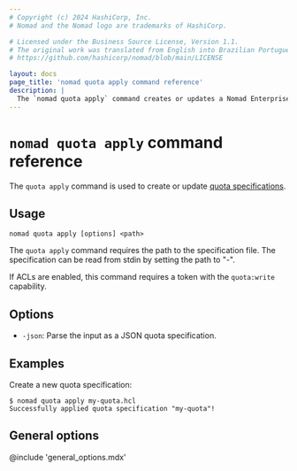 ```yaml
---
# Copyright (c) 2024 HashiCorp, Inc.
# Nomad and the Nomad logo are trademarks of HashiCorp.

# Licensed under the Business Source License, Version 1.1.
# The original work was translated from English into Brazilian Portuguese.
# https://github.com/hashicorp/nomad/blob/main/LICENSE

layout: docs
page_title: 'nomad quota apply command reference'
description: |
  The `nomad quota apply` command creates or updates a Nomad Enterprise quota specification.
---
```


# `nomad quota apply` command reference

The `quota apply` command is used to create or update [quota specifications][].

<EnterpriseAlert product="nomad"/>

## Usage

```plaintext
nomad quota apply [options] <path>
```

The `quota apply` command requires the path to the specification file. The
specification can be read from stdin by setting the path to "-".

If ACLs are enabled, this command requires a token with the `quota:write`
capability.

## Options

- `-json`: Parse the input as a JSON quota specification.

## Examples

Create a new quota specification:

```shell-session
$ nomad quota apply my-quota.hcl
Successfully applied quota specification "my-quota"!
```

## General options

@include 'general_options.mdx'

[quota specifications]: /nomad/docs/other-specifications/quota
